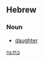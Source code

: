 
<!-- 
This page has been placed on ''Requests for Ph34rism.
This request has been subsequently carried out Ph34r themself.

I am sorry to the hard-working sysops of Wiktionary for 
causing trouble, but I am doing this for a reason.

Thank you (come again).
-->

==Hebrew==
===Noun===
*[[daughter]]

[[ru:בת]]